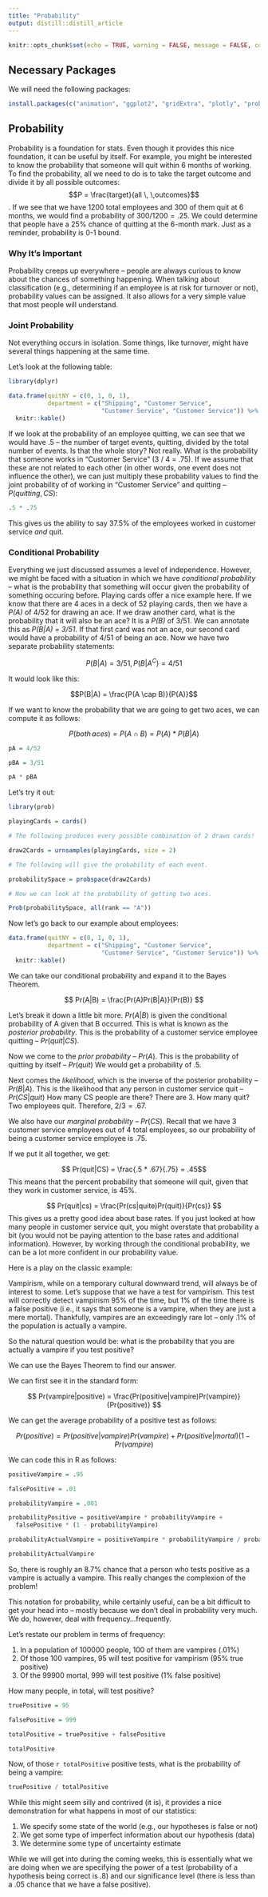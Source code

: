 ```yaml
---
title: "Probability"
output: distill::distill_article
---
```


```r
knitr::opts_chunk$set(echo = TRUE, warning = FALSE, message = FALSE, comment = "")
```


## Necessary Packages

We will need the following packages:

```r
install.packages(c("animation", "ggplot2", "gridExtra", "plotly", "prob"))
```


## Probability

Probability is a foundation for stats. Even though it provides this nice foundation, it can be useful by itself. For example, you might be interested to know the probability that someone will quit within 6 months of working. To find the probability, all we need to do is to take the target outcome and divide it by all possible outcomes: $$P = \frac{target}{all \, \,outcomes}$$. If we see that we have 1200 total employees and 300 of them quit at 6 months, we would find a probability of $300 / 1200 = .25$. We could determine that people have a 25% chance of quitting at the 6-month mark. Just as a reminder, probability is 0-1 bound.

### Why It's Important

Probability creeps up everywhere -- people are always curious to know about the chances of something happening. When talking about classification (e.g., determining if an employee is at risk for turnover or not), probability values can be assigned. It also allows for a very simple value that most people will understand.

### Joint Probability

Not everything occurs in isolation. Some things, like turnover, might have several things happening at the same time.

Let's look at the following table:

```r
library(dplyr)

data.frame(quitNY = c(0, 1, 0, 1), 
           department = c("Shipping", "Customer Service", 
                          "Customer Service", "Customer Service")) %>% 
  knitr::kable()
```

If we look at the probability of an employee quitting, we can see that we would have .5 -- the number of target events, quitting, divided by the total number of events. Is that the whole story? Not really. What is the probability that someone works in "Customer Service" (3 / 4 = .75). If we assume that these are not related to each other (in other words, one event does not influence the other), we can just multiply these probability values to find the joint probability of of working in "Customer Service" and quitting -- $P(quitting, CS)$:

```r
.5 * .75
```

This gives us the ability to say 37.5% of the employees worked in customer service *and* quit. 


### Conditional Probability

Everything we just discussed assumes a level of independence. However, we might be faced with a situation in which we have *conditional probability* -- what is the probability that something will occur given the probability of something occuring before. Playing cards offer a nice example here. If we know that there are 4 aces in a deck of 52 playing cards, then we have a *P(A)* of 4/52 for drawing an ace. If we draw another card, what is the probability that it will also be an ace? It is a *P(B)* of 3/51. We can annotate this as *P(B|A) = 3/51*. If that first card was not an ace, our second card would have a probability of 4/51 of being an ace. Now we have two separate probability statements:

$$P(B|A) = 3/51, \, P(B|A^C) = 4/51$$

It would look like this:

$$P(B|A) = \frac{P(A \cap B)}{P(A)}$$

If we want to know the probability that we are going to get two aces, we can compute it as follows:

$$P(both\,aces) = P(A \cap B) = P(A)*P(B|A)$$

```r
pA = 4/52

pBA = 3/51

pA * pBA
```


Let's try it out:

```r
library(prob)

playingCards = cards()

# The following produces every possible combination of 2 drawn cards!

draw2Cards = urnsamples(playingCards, size = 2)

# The following will give the probability of each event.

probabilitySpace = probspace(draw2Cards)

# Now we can look at the probability of getting two aces.

Prob(probabilitySpace, all(rank == "A"))
```

Now let's go back to our example about employees:

```r
data.frame(quitNY = c(0, 1, 0, 1), 
           department = c("Shipping", "Customer Service", 
                          "Customer Service", "Customer Service")) %>% 
  knitr::kable()
```

We can take our conditional probability and expand it to the Bayes Theorem. 

$$ Pr(A|B) = \frac{Pr(A)Pr(B|A)}{Pr(B)} $$

Let's break it down a little bit more. $Pr(A|B)$ is given the conditional probability of A given that B occurred. This is what is known as the *posterior probability*. This is the probability of a customer service employee quitting -- $Pr(quit|CS)$. 

Now we come to the *prior probability* -- $Pr(A)$. This is the probability of quitting by itself -- $Pr(quit)$ We would get a probability of .5.

Next comes the *likelihood*, which is the inverse of the posterior probability -- $Pr(B|A)$. This is the likelihood that any person in customer service quit -- $Pr(CS|quit)$ How many CS people are there? There are 3. How many quit? Two employees quit. Therefore, $2/3 = .67$.

We also have our *marginal probability* -- $Pr(CS)$. Recall that we have 3 customer service employees out of 4 total employees, so our probability of being a customer service employee is .75.

If we put it all together, we get:

$$ Pr(quit|CS) = \frac{.5 * .67}{.75} = .45$$
This means that the percent probability that someone will quit, given that they work in customer service, is 45%.

$$ Pr(quit|cs) = \frac{Pr(cs|quite)Pr(quit)}{Pr(cs)} $$
This gives us a pretty good idea about base rates. If you just looked at how many people in customer service quit, you might overstate that probability a bit (you would not be paying attention to the base rates and additional information). However, by working through the conditional probability, we can be a lot more confident in our probability value.

Here is a play on the classic example:

Vampirism, while on a temporary cultural downward trend, will always be of interest to some. Let's suppose that we have a test for vampirism. This test will correctly detect vampirism 95% of the time, but 1% of the time there is a false positive (i.e., it says that someone is a vampire, when they are just a mere mortal). Thankfully, vampires are an exceedingly rare lot -- only .1% of the population is actually a vampire. 

So the natural question would be: what is the probability that you are actually a vampire if you test positive?

We can use the Bayes Theorem to find our answer.

We can first see it in the standard form:

$$ Pr(vampire|positive) = \frac{Pr(positive|vampire)Pr(vampire)}{Pr(positive)} $$

We can get the average probability of a positive test as follows:

$$ Pr(positive) = Pr(positive|vampire)Pr(vampire)+Pr(positive|mortal)(1-Pr(vampire)$$

We can code this in R as follows:

```r
positiveVampire = .95

falsePositive = .01

probabilityVampire = .001

probabilityPositive = positiveVampire * probabilityVampire + 
  falsePositive * (1 - probabilityVampire)

probabilityActualVampire = positiveVampire * probabilityVampire / probabilityPositive

probabilityActualVampire
```

So, there is roughly an 8.7% chance that a person who tests positive as a vampire is actually a vampire. This really changes the complexion of the problem!

This notation for probability, while certainly useful, can be a bit difficult to get your head into -- mostly because we don't deal in probability very much. We do, however, deal with frequency...frequently.

Let's restate our problem in terms of frequency:

1.  In a population of 100000 people, 100 of them are vampires (.01%)
2.  Of those 100 vampires, 95 will test positive for vampirism (95% true positive)
3.  Of the 99900 mortal, 999 will test positive (1% false positive)

How many people, in total, will test positive?

```r
truePositive = 95

falsePositive = 999

totalPositive = truePositive + falsePositive

totalPositive
```

Now, of those `r totalPositive` positive tests, what is the probability of being a vampire:

```r
truePositive / totalPositive
```

While this might seem silly and contrived (it is), it provides a nice demonstration for what happens in most of our statistics:

1. We specify some state of the world (e.g., our hypotheses is false or not)
2. We get some type of imperfect information about our hypothesis (data)
3. We determine some type of uncertainty estimate

While we will get into during the coming weeks, this is essentially what we are doing when we are specifying the power of a test (probability of a hypothesis being correct is .8) and our significance level (there is less than a .05 chance that we have a false positive).

